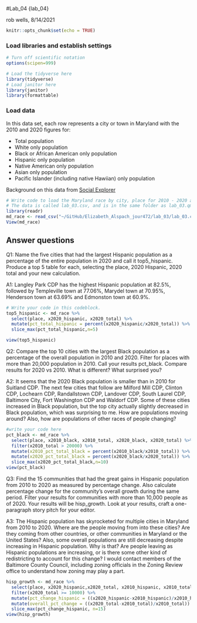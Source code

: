 #Lab_04 {lab_04}

rob wells, 8/14/2021

```r
knitr::opts_chunk$set(echo = TRUE)
```

### Load libraries and establish settings
```r
# Turn off scientific notation
options(scipen=999)

# Load the tidyverse here
library(tidyverse)
# Load janitor here
library(janitor)
library(formattable)

```

### Load data

In this data set, each row represents a city or town in Maryland with the 2010 and 2020 figures for: 

-  Total population 
-  White only population
-  Black or African American only population
-  Hispanic only population 
-  Native American only population
-  Asian only population
-  Pacific Islander (including native Hawiian) only population

Background on this data from [Social Explorer](https://www.socialexplorer.com/data/ACS2016_5yr/metadata/?ds=ACS16_5yr&table=B02001) 
```r
# Write code to load the Maryland race by city, place for 2010 - 2020 and call it md_race.
# The data is called lab_03.csv, and is in the same folder as lab_03.qmd (this data notebook)
library(readr)
md_race <- read_csv("~/GitHub/Elizabeth_Alspach_jour472/lab_03/lab_03.csv")
View(md_race)
```

## Answer questions

Q1: Name the five cities that had the largest Hispanic population as a percentage of the entire population in 2020 and call it top5_hispanic. Produce a top 5 table for each, selecting the place, 2020 Hispanic, 2020 total and your new calculation.

A1: Langley Park CDP has the highest Hispanic population at 82.5%, followed by Templeville town at 77.06%, Marydel town at 70.95%, Henderson town at 63.69% and Edmonston town at 60.9%. 
```r

# Write your code in this codeblock.
top5_hispanic <- md_race %>% 
  select(place, x2020_hispanic, x2020_total) %>% 
  mutate(pct_total_hispanic = percent(x2020_hispanic/x2020_total)) %>% 
  slice_max(pct_total_hispanic,n=5) 

view(top5_hispanic)

```

Q2: Compare the top 10 cities with the largest Black population as a percentage of the overall population in 2010 and 2020. Filter for places with more than 20,000 population in 2010. Call your results pct_black. Compare results for 2020 vs 2010. What is different? What surprised you? 

A2: It seems that the 2020 Black population is smaller than in 2010 for Suitland CDP. The next few cities that follow are Milford Mill CDP, Clinton CDP, Lochearn CDP, Randallstown CDP, Landover CDP, South Laurel CDP, Baltimore City, Fort Washington CDP and Waldorf CDP. Some of these cities increased in Black population, but the top city actually slightly decreased in Black population, which was surprising to me. How are populations moving around? Also, how are populations of other races of people changing? 

```r
#write your code here
pct_black <- md_race %>% 
  select(place, x2010_black, x2010_total, x2020_black, x2020_total) %>% 
  filter(x2010_total > 20000) %>% 
  mutate(x2010_pct_total_black = percent(x2010_black/x2010_total)) %>% 
  mutate(x2020_pct_total_black = percent(x2020_black/x2020_total)) %>% 
  slice_max(x2020_pct_total_black,n=10) 
view(pct_black)

```

Q3: Find the 15 communities that had the great gains in Hispanic population from 2010 to 2020 as measured by percentage change. Also calculate percentage change for the community's overall growth during the same period. Filter your results for communities with more than 10,000 people as of 2020. Your results will be hisp_growth. Look at your results, craft a one-paragraph story pitch for your editor. 

A3: The Hispanic population has skyrocketed for multiple cities in Maryland from 2010 to 2020. Where are the people moving from into these cities? Are they coming from other countries, or other communities in Maryland or the United States? Also, some overall populations are still decreasing despite increasing in Hispanic population. Why is that? Are people leaving as Hispanic populations are increasing, or is there some other kind of redistricting to account for this change? I would contact members of the Baltimore County Council, including zoning officials in the Zoning Review office to understand how zoning may play a part. 

```r
hisp_growth <- md_race %>% 
  select(place, x2020_hispanic,x2020_total, x2010_hispanic, x2010_total) %>% 
  filter(x2020_total >= 10000) %>% 
  mutate(pct_change_hispanic = ((x2020_hispanic-x2010_hispanic)/x2010_hispanic)) %>% 
  mutate(overall_pct_change = ((x2020_total-x2010_total)/x2010_total)) %>% 
  slice_max(pct_change_hispanic, n=15)
view(hisp_growth)
  
```
